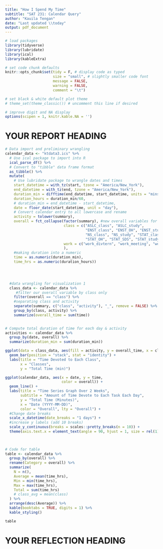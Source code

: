 ```yaml
---
title: "How I Spend My Time"
subtitle: "SAT 231: Calendar Query"
author: "Kauila Tengan"
date: "Last updated \\today"
output: pdf_document
---
```


```r
# load packages
library(tidyverse)
library(lubridate)
library(ical)
library(kableExtra)

# set code chunk defaults
knitr::opts_chunk$set(tidy = F, # display code as typed
                      size = "small", # slightly smaller code font
                      message = FALSE,
                      warning = FALSE,
                      comment = "\t") 

# set black & white default plot theme 
# theme_set(theme_classic()) # uncomment this line if desired

# improve digit and NA display 
options(scipen = 1, knitr.kable.NA = '')
```

<!--
Please remove my comments from the code chunks and customize the code chunks on your own, including chunk labels and options and code documentation.

You can leave my markdown comments for guidance in writing your report.

Please rename the headings. 
You may add subheadings as desired to break up the report. 
-->

# YOUR REPORT HEADING <!-- (e.g., How do I spend my time?) -->

<!--
The code below is provided as a starting point for importing an `ics` file into R as a dataframe, doing some initial wrangling, and adding up the time spent on each activity. You are not required to use this code, so delete or modify it as you see fit. 

If you are using the code, be sure to update the capitalized parts with the relevant path to where your `ics` file is located, and set `eval = TRUE`.

As a reminder here's the link for exporting a Google calendar to ics (if on a Mac, you can hold cmd + click to open the page):
https://support.google.com/calendar/answer/37111?hl=en&ref_topic=10509946
-->
```r
# Data import and preliminary wrangling
calendar_data <- "ktdata3.ics" %>% 
  # Use ical package to import into R
  ical_parse_df() %>% 
  # Convert to "tibble" data frame format
  as_tibble() %>% 
  mutate(
    # Use lubridate package to wrangle dates and times
    start_datetime = with_tz(start, tzone = "America/New_York"),
    end_datetime = with_tz(end, tzone = "America/New_York"),
    duration_min = difftime(end_datetime, start_datetime, units = "mins"),
    duration_hours = duration_min/60,
    # duration_min = end_datetime - start_datetime,
    date = floor_date(start_datetime, unit = "day"),
    # Convert calendar entry to all lowercase and rename
    activity = tolower(summary),
    overall = fct_collapse(factor(summary), #new overall variables for work/class
                           class = c("ASLC_class", "ASLC_study",
                                     "ENST_class", "ENST_OH", "ENST_study", 
                                     "NS_class", "NS_study", "STAT_class",
                                     "STAT_OH", "STAT_SDS", "STAT_study"),
                           work = c("work_divtern", "work_meeting", "work_NISA")
                           ),
    #making duration into a numeric
    time = as.numeric(duration_min),
    time_hrs = as.numeric(duration_hours))


  

  #data wrangling for visualization 1
  class_data <- calendar_data %>% 
     #filter our overall variable by class only
    filter(overall == "class") %>% 
    #separating class and activity
    separate(summary, c("class", "activity"), "_", remove = FALSE) %>% 
    group_by(class, activity) %>% 
    summarize(overall_time = sum(time))
   

# Compute total duration of time for each day & activity
activities <- calendar_data %>% 
  group_by(date, overall) %>%
  summarize(duration_min = sum(duration_min))


```

<!--
Describe your question(s) here.  Briefly describe your data collection process, including how you defined variables of interest.
-->




<!--
Describe what information is conveyed through data visualization #1 (that you'll create below) here.
-->




```r

ggplot(data = class_data, aes(fill = activity, y = overall_time, x = class)) +
  geom_bar(position = "stack", stat = "identity") +
  labs(title = "Time Devoted to Each Class",
       x = "Classes",
       y = "Total Time (min)") 
```

<!--
Describe what information is conveyed through data visualization #2 (that you'll create below) here.
-->



```r

ggplot(calendar_data, aes(x = date, y = time,
                          color = overall)) + 
  geom_line() +
  labs(title = "Time Series Graph Over 2 Weeks",
       subtitle = "Amount of Time Devote to Each Task Each Day",
       y = "Total Time (Minutes)",
       x = "Date (YYYY-MM-DD)",
       color = "Overall", lty = "Overall") +
  #Change date breaks 
  scale_x_datetime(date_breaks = "1 days") +
  #increase y labels (add 10 breaks)
  scale_y_continuous(breaks = scales::pretty_breaks(n = 10)) + 
  theme(axis.text.x = element_text(angle = 90, hjust = 1, size = rel(1)))
         
       
```

<!--
Describe what information is conveyed through the table (that you'll create below) here.

For nicer tables, check out:

* the kable function in the knitr package + the kableExtra package  
  https://bookdown.org/yihui/rmarkdown-cookbook/kable.html 
  https://bookdown.org/yihui/rmarkdown-cookbook/kableextra.html

or 

* the xtable package
  https://cran.r-project.org/web/packages/xtable/vignettes/xtableGallery.pdf
-->



```r
# Code for table
table <- calendar_data %>% 
  group_by(overall) %>% 
  rename(Category = overall) %>% 
  summarize(
    N = n(),
    Average = mean(time_hrs),
    Min = min(time_hrs),
    Max = max(time_hrs),
    Total = sum(time_hrs)
    # class_avg = mean(class)
  ) %>% 
  arrange(desc(Average)) %>% 
  kable(booktabs = TRUE, digits = 1) %>% 
  kable_styling()

table
```

<!--
To conclude, briefly summarize what you found in response to the questions posed here.
-->


\newpage
# YOUR REFLECTION HEADING <!-- e.g., Reflection -->

<!--
Write your one-page reflection here in paragraph form.  In particular, address:

* What difficulties in the data collection and analysis process did you encounter?  Identify two of your main hurdles in gathering accurate data.

* What implications does that have for future data collection and/or analysis projects? 

* How much data do you think you'd need to collect in order to answer your question(s) of interest? Would it be hard to collect that data? Why or why not?

* As someone who provides data, what expectations do you have when you give your data (e.g. to Facebook, Google, MapMyRun, etc.)?  

* As someone who analyzes others' data, what ethical responsibilities do you have?
-->



